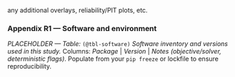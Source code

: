 any additional overlays, reliability/PIT plots, etc.


### Appendix R1 — Software and environment {#app-r1-software}

*PLACEHOLDER — Table:* `(@tbl-software)` *Software inventory and versions used in this study.*
Columns: *Package* | *Version* | *Notes (objective/solver, deterministic flags)*.
Populate from your `pip freeze` or lockfile to ensure reproducibility.
